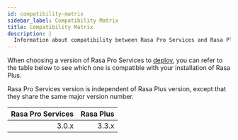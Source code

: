 ```yaml
---
id: compatibility-matrix
sidebar_label: Compatibility Matrix
title: Compatibility Matrix
description: |
  Information about compatibility between Rasa Pro Services and Rasa Plus.
---
```



When choosing a version of Rasa Pro Services to [deploy](./deploy/deploy-rasa-pro-services.mdx), you can refer to the
table below to see which one is compatible with your installation of Rasa Plus.

Rasa Pro Services version is independent of Rasa Plus version, except that they share the same major version number.


| Rasa Pro Services | Rasa Plus |
|------------------:|----------:|
| 3.0.x             | 3.3.x     |


